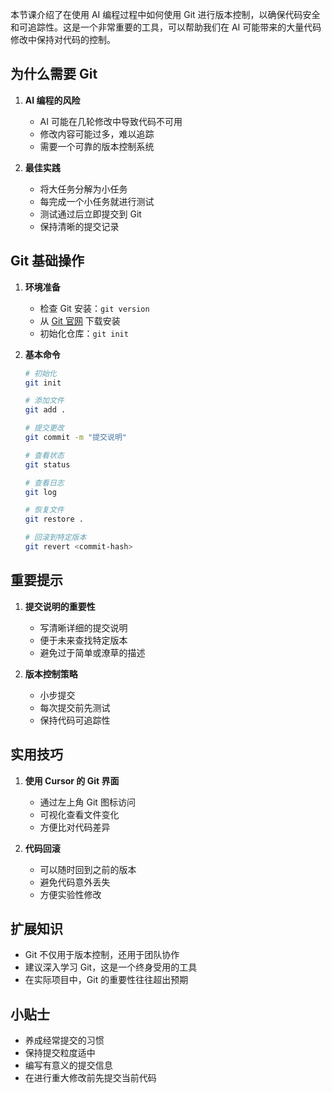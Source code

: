 本节课介绍了在使用 AI 编程过程中如何使用 Git 进行版本控制，以确保代码安全和可追踪性。这是一个非常重要的工具，可以帮助我们在 AI 可能带来的大量代码修改中保持对代码的控制。

## 为什么需要 Git

1. **AI 编程的风险**
   - AI 可能在几轮修改中导致代码不可用
   - 修改内容可能过多，难以追踪
   - 需要一个可靠的版本控制系统

2. **最佳实践**
   - 将大任务分解为小任务
   - 每完成一个小任务就进行测试
   - 测试通过后立即提交到 Git
   - 保持清晰的提交记录

## Git 基础操作

1. **环境准备**
   - 检查 Git 安装：`git version`
   - 从 [Git 官网](https://git-scm.com/) 下载安装
   - 初始化仓库：`git init`

2. **基本命令**
   ```bash
   # 初始化
   git init
   
   # 添加文件
   git add .
   
   # 提交更改
   git commit -m "提交说明"
   
   # 查看状态
   git status
   
   # 查看日志
   git log
   
   # 恢复文件
   git restore .
   
   # 回滚到特定版本
   git revert <commit-hash>
   ```

## 重要提示

1. **提交说明的重要性**
   - 写清晰详细的提交说明
   - 便于未来查找特定版本
   - 避免过于简单或潦草的描述

2. **版本控制策略**
   - 小步提交
   - 每次提交前先测试
   - 保持代码可追踪性

## 实用技巧

1. **使用 Cursor 的 Git 界面**
   - 通过左上角 Git 图标访问
   - 可视化查看文件变化
   - 方便比对代码差异

2. **代码回滚**
   - 可以随时回到之前的版本
   - 避免代码意外丢失
   - 方便实验性修改

## 扩展知识

- Git 不仅用于版本控制，还用于团队协作
- 建议深入学习 Git，这是一个终身受用的工具
- 在实际项目中，Git 的重要性往往超出预期

## 小贴士

- 养成经常提交的习惯
- 保持提交粒度适中
- 编写有意义的提交信息
- 在进行重大修改前先提交当前代码
